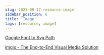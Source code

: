 ```yaml
---
slug: 2023-09-17-resource-image
sidebar_position: 6
title: 'Image'
tags: [resource, image]
---
```


[Google Font to Svg Path](https://danmarshall.github.io/google-font-to-svg-path/)

[imgix - The End-to-End Visual Media Solution](https://imgix.com/)